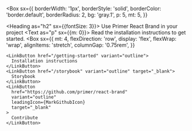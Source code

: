 
<Box
  sx={{
    borderWidth: '1px',
    borderStyle: 'solid',
    borderColor: 'border.default',
    borderRadius: 2,
    bg: 'gray.1',
    p: 5,
    mt: 5,
  }}
>
  <Heading as="h2" sx={{fontSize: 3}}>
    Use Primer React Brand in your project
  </Heading>
  <Text as="p" sx={{m: 0}}>
    Read the installation instructions to get started.
  </Text>
  <Box
    sx={{
      mt: 4,
      flexDirection: 'row',
      display: 'flex',
      flexWrap: 'wrap',
      alignItems: 'stretch',
      columnGap: '0.75rem',
    }}
  >
    <LinkButton href="/getting-started" variant="outline">
      Installation instructions
    </LinkButton>
    <LinkButton href="/storybook" variant="outline" target="_blank">
      Storybook
    </LinkButton>
    <LinkButton
      href="https://github.com/primer/react-brand"
      variant="outline"
      leadingIcon={MarkGithubIcon}
      target="_blank"
    >
      Contribute
    </LinkButton>
  </Box>
</Box>

